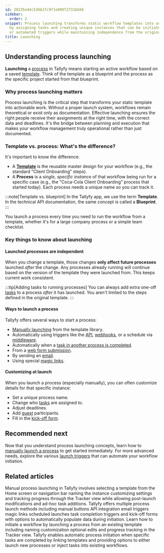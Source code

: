```yaml
---
id: 28235e44c536b1fc9f1e809f2731bb56
sidebar:
  order: 2
snippet: Process launching transforms static workflow templates into active projects
  by assigning tasks and creating unique instances that can be initiated through manual
  or automated triggers while maintaining independence from the original template.
title: Launching
---
```


## Understanding process launching

**Launching** a [process](/products/pro/tracking-and-tasks/processes/) in Tallyfy means starting an active workflow based on a saved [template](/products/pro/documenting/templates/). Think of the template as a blueprint and the process as the specific project started from that blueprint.

### Why process launching matters

Process launching is the critical step that transforms your static template into actionable work. Without a proper launch system, workflows remain theoretical or exist only as documentation. Effective launching ensures the right people receive their assignments at the right time, with the correct data and deadlines. It's the bridge between planning and execution that makes your workflow management truly operational rather than just documented.

### Template vs. process: What's the difference?

It's important to know the difference:

*   A **[Template](/products/pro/documenting/templates/)** is the reusable master design for your workflow (e.g., the standard "Client Onboarding" steps).
*   A **Process** is a *single, specific instance* of that workflow being run for a specific case (e.g., the "Coca-Cola Client Onboarding" process that started today). Each process needs a unique name so you can track it.

:::note[Template vs. blueprint]
In the Tallyfy app, we use the term **Template**. In the technical API documentation, the same concept is called a **Blueprint**.
:::

You launch a process every time you need to run the workflow from a template, whether it's for a large company process or a simple team checklist.

### Key things to know about launching

#### Launched processes are independent
When you change a template, those changes **only affect future processes** launched *after* the change. Any processes already running will continue based on the version of the template they were launched from. This keeps current work consistent.

:::tip[Adding tasks to running processes]
You can always add extra one-off [tasks](/products/pro/tracking-and-tasks/tasks/) to a process *after* it has launched. You aren't limited to the steps defined in the original template.
:::

#### Ways to launch a process
Tallyfy offers several ways to start a process:

*   [Manually launching](/products/pro/launching/how-can-i-launch-a-process-in-tallyfy/) from the template library.
*   Automatically using triggers like the [API](/products/pro/integrations/open-api/), [webhooks](/products/pro/integrations/webhooks/), or a schedule via [middleware](/products/pro/integrations/middleware/).
*   Automatically when a [task in another process is completed](/products/pro/launching/launch-process-when-task-is-completed/).
*   From a [web form submission](/products/pro/launching/how-to-launch-a-tallyfy-process-from-a-webform/).
*   By sending an [email](/products/pro/launching/triggers/via-email/).
*   Using special [magic links](/products/pro/launching/triggers/magic-links/).

#### Customizing at launch
When you launch a process (especially manually), you can often customize details for that specific instance:
*   Set a unique process name.
*   Change who [tasks](/products/pro/tracking-and-tasks/tasks/) are assigned to.
*   Adjust deadlines.
*   Add [guest](/products/pro/documenting/guests/) participants.
*   Fill in the [kick-off form](/products/pro/tracking-and-tasks/tasks/what-are-form-fields-in-tallyfy/).


<PageTree />

## Recommended next

Now that you understand process launching concepts, learn how to [manually launch a process](/products/pro/launching/how-can-i-launch-a-process-in-tallyfy/) to get started immediately. For more advanced needs, explore the various [launch triggers](/products/pro/launching/triggers/) that can automate your workflow initiation.


## Related articles
<CardGrid>
<LinkTitleCard header="<b>Launching > Launch manually</b>" href="/products/pro/launching/how-can-i-launch-a-process-in-tallyfy/" > Manual process launching in Tallyfy involves selecting a template from the Home screen or navigation bar naming the instance customizing settings and tracking progress through the Tracker view while allowing post-launch modifications and ad-hoc task additions. </LinkTitleCard>
<LinkTitleCard header="<b>Launching > Triggers</b>" href="/products/pro/launching/triggers/" > Tallyfy offers multiple process launch methods including manual buttons API integration email triggers magic links scheduled launches task completion triggers and kick-off forms with options to automatically populate data during initiation. </LinkTitleCard>
<LinkTitleCard header="<b>Tutorials > Launch a process</b>" href="/products/pro/tutorials/your-first-process/" > Learn how to initiate a workflow by launching a process from an existing template including naming customization optional edits and progress tracking in the Tracker view. </LinkTitleCard>
<LinkTitleCard header="<b>Launching > Launch another process when a task is completed</b>" href="/products/pro/launching/launch-process-when-task-is-completed/" > Tallyfy enables automatic process initiation when specific tasks are completed by linking templates and providing options to either launch new processes or inject tasks into existing workflows. </LinkTitleCard>
</CardGrid>